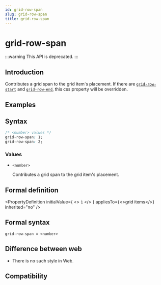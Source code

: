 ```yaml
---
id: grid-row-span
slug: grid-row-span
title: grid-row-span
---
```



# <Deprecated /> grid-row-span

:::warning
This API is deprecated.
:::

## Introduction

Contributes a grid span to the grid item's placement.
If there are [`grid-row-start`](./grid-row-start) and [`grid-row-end`](./grid-row-end), this css property will be overridden.

## Examples


<Go
  example="css-api"
  defaultFile="src/grid-row-span/App.tsx"
  img="/assets/doc/css/grid-row-span.png"
  defaultEntryFile="dist/grid-row-span.lynx.bundle"
  entry="src/grid-row-span"
/>

## Syntax

```css
/* <number> values */
grid-row-span: 1;
grid-row-span: 2;
```

### Values

- `<number>`

  Contributes a grid span to the grid item's placement.

## Formal definition


<PropertyDefinition
  initialValue={
    <>
      <code>1</code>
    </>
  }
  appliesTo={<>grid items</>}
  inherited="no"
/>

## Formal syntax

```
grid-row-span = <number>
```

## Difference between web

- There is no such style in Web.

## Compatibility


<LegacyCompatTable metadata="css/properties/grid-row-span" />
